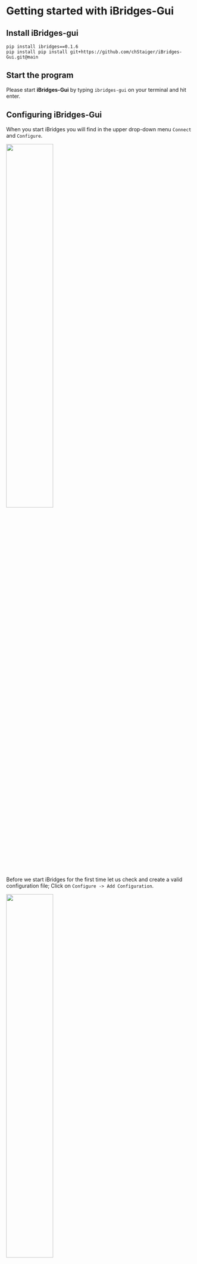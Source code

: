 # Getting started with iBridges-Gui


## Install iBridges-gui

```
pip install ibridges==0.1.6
pip install pip install git+https://github.com/chStaiger/iBridges-Gui.git@main
```

## Start the program

Please start **iBridges-Gui** by typing `ibridges-gui` on your terminal and hit enter.

## Configuring iBridges-Gui

When you start iBridges you will find in the upper drop-down menu `Connect` and `Configure`.

![](screenshots/start_ibridges.png){width=50% fig-align="center"}

Before we start iBridges for the first time let us check and create a valid configuration file; Click on `Configure -> Add Configuration`.

![](screenshots/add_check_config.png){width=50% fig-align="center"}

If you already stored an `irods_environment.json` in the directory `~/.irods` (Windows `C:\Users\<username>\.irods`) then you can use the drop-down menu (little dowmward arrow) to load the cinfiguration.

If you do not have an iRODS configuration yet, click on the button `New Config`.

You should see now something like:

![](screenshots/add_new_config.png){width=50% fig-align="center"}

Click the `Check` button to find out whether you can make a connection to the iRODS server. If you get error messages, adjust the contents accordingly. If you are unsure, please contact your iRODS service proivder.

Once the check runs through fine click the `Save` or `Save as` button. This will store the adjusted configuration in the correct directory on you laptop so that we can use it for the login (See Section below).

## Start an iRODS session

To start working with data in iRODS select `Connect -> Connect to iRODS`. This will open the pop-up window

![](screenshots/login.png){width=50% fig-align="center"}

Select the file we edited above from the drop-down menu and provide your password. If you already logged into iRODS with this or another iRODS client your password might still be cached. This is indicated by the `******`. Hit `<Enter>` or press the `Connect` button.

